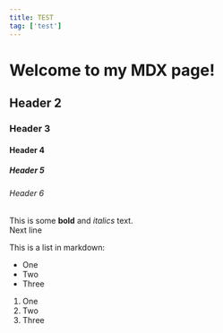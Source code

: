 ```yaml
---
title: TEST
tag: ['test']
---
```


# Welcome to my MDX page!

## Header 2

### Header 3

#### Header 4

##### Header 5

###### Header 6
 
This is some **bold** and _italics_ text.   
Next line
 
This is a list in markdown:
 
- One
- Two
- Three

1. One
2. Two
3. Three